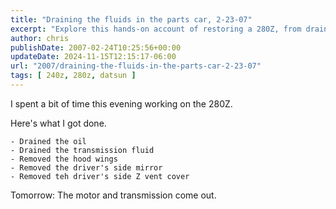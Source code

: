 ---
title: "Draining the fluids in the parts car, 2-23-07"
excerpt: "Explore this hands-on account of restoring a 280Z, from draining fluids to removing parts, preparing for motor removal."
author: chris
publishDate: 2007-02-24T10:25:56+00:00
updateDate: 2024-11-15T12:15:17-06:00
url: "2007/draining-the-fluids-in-the-parts-car-2-23-07"
tags: [ 240z, 280z, datsun ]
---

<YouTubeEmbed videoId="xMh0b4KT2uo" title="Draining the fluids in the parts car, 2-23-07" publishDate="2007-02-24T10:25:56+00:00" description="I spent a bit of time this evening working on the 280Z draining fluids. " />

I spent a bit of time this evening working on the 280Z. 

Here's what I got done.

    - Drained the oil
    - Drained the transmission fluid
    - Removed the hood wings
    - Removed the driver's side mirror
    - Removed teh driver's side Z vent cover
                 
Tomorrow: The motor and transmission come out.
